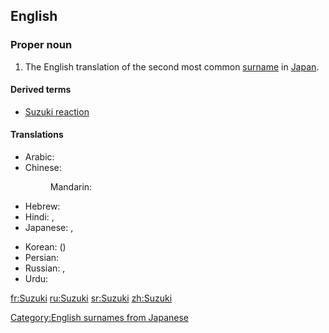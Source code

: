 ==English==
===Proper noun===
{{wikipedia|Suzuki (disambiguation)}}
{{en-proper noun}}
# The English translation of the second most common [[surname]] in [[Japan]].

====Derived terms====
* [[Suzuki reaction]]

====Translations====
{{trans-top|a Japanese surname}}
* Arabic: {{t-|ar|سوزوكي|tr=suzuuki}}
* Chinese:
*: Mandarin: {{t-|cmn|鈴木|tr=Língmù|sc=Hani}}
* Hebrew: {{t-|he|סוזוקי|tr=Suzuki}}
* Hindi: {{t-|hi|सुजुकी|tr=sujukī}}, {{t-|hi|सुज़ुकी|tr=suzukī}}
* Japanese: {{t+|ja|鈴木}}, {{t+|ja|すずき|tr=Suzuki}}
{{trans-mid}}
* Korean: {{t-|ko|스즈끼|tr=Seujeukki|sc=Hang}} ({{t+|ko|鈴木|sc=Hani}})
* Persian: {{t-|fa|سوزوکی|tr=suzuki}}
* Russian: {{t-|ru|Судзуки|m|f|tr=Sudzúki}} {{qualifier|standard transliteration}}, {{t-|ru|Сузуки|m|f|tr=Suzúki}} {{qualifier|common transliteration}}
* Urdu: {{t-|ur|سوزوکی|tr=suzukī}}
{{trans-bottom}}


[[Category:English surnames from Japanese]]

[[fr:Suzuki]]
[[ru:Suzuki]]
[[sr:Suzuki]]
[[zh:Suzuki]]